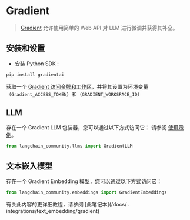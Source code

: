 # Gradient

>[Gradient](https://gradient.ai/) 允许使用简单的 Web API 对 LLM 进行微调并获得其补全。

## 安装和设置
- 安装 Python SDK :
```bash
pip install gradientai
```
获取一个 [Gradient 访问令牌和工作区](https://gradient.ai/)，并将其设置为环境变量（`Gradient_ACCESS_TOKEN`）和（`GRADIENT_WORKSPACE_ID`）

## LLM

存在一个 Gradient LLM 包装器，您可以通过以下方式访问它：
请参阅 [使用示例](/docs/integrations/llms/gradient)。

```python
from langchain_community.llms import GradientLLM
```

## 文本嵌入模型

存在一个 Gradient Embedding 模型，您可以通过以下方式访问它：
```python
from langchain_community.embeddings import GradientEmbeddings
```
有关此内容的更详细教程，请参阅 [此笔记本](/docs/ . 
integrations/text_embedding/gradient)